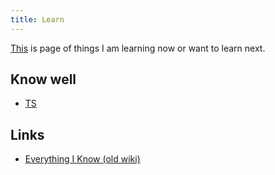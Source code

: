 ```yaml
---
title: Learn
---
```


[This](https://reflect.site/g/nikiv-personal/learn/c92772cd2427487f82591a5af4d605a4) is page of things I am learning now or want to learn next.

## Know well

- [TS](https://github.com/nikitavoloboev/ts)

## Links

- [Everything I Know (old wiki)](https://wiki.nikiv.dev/sharing/everything-I-know)




